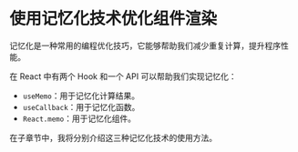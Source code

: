 # 使用记忆化技术优化组件渲染

记忆化是一种常用的编程优化技巧，它能够帮助我们减少重复计算，提升程序性能。

在 React 中有两个 Hook 和一个 API 可以帮助我们实现记忆化：

- `useMemo`：用于记忆化计算结果。
- `useCallback`：用于记忆化函数。
- `React.memo`：用于记忆化组件。

在子章节中，我将分别介绍这三种记忆化技术的使用方法。
